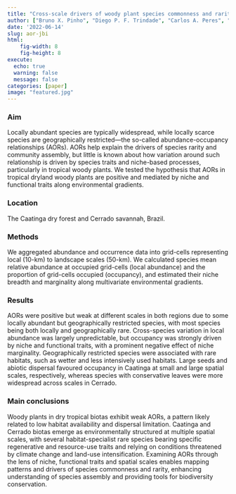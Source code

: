 ```yaml
---
title: "Cross-scale drivers of woody plant species commonness and rarity in the Brazilian drylands"
author: ["Bruno X. Pinho", "Diego P. F. Trindade", "Carlos A. Peres", "Davi Jamelli", "Renato A. F. de Lima", "Elâine M. S. Ribeiro", "Felipe P. L. Melo", "Inara R. Leal", "Marcelo Tabarelli"]
date: '2022-06-14'
slug: aor-jbi
html:
    fig-width: 8
    fig-height: 8
execute:
  echo: true
  warning: false
  message: false
categories: [paper]
image: "featured.jpg"
---
```


::: column-body-outset
### Aim

Locally abundant species are typically widespread, while locally scarce species are geographically restricted---the so-called abundance-occupancy relationships (AORs). AORs help explain the drivers of species rarity and community assembly, but little is known about how variation around such relationship is driven by species traits and niche-based processes, particularly in tropical woody plants. We tested the hypothesis that AORs in tropical dryland woody plants are positive and mediated by niche and functional traits along environmental gradients.

### Location

The Caatinga dry forest and Cerrado savannah, Brazil.

### Methods

We aggregated abundance and occurrence data into grid-cells representing local (10-km) to landscape scales (50-km). We calculated species mean relative abundance at occupied grid-cells (local abundance) and the proportion of grid-cells occupied (occupancy), and estimated their niche breadth and marginality along multivariate environmental gradients.

### Results

AORs were positive but weak at different scales in both regions due to some locally abundant but geographically restricted species, with most species being both locally and geographically rare. Cross-species variation in local abundance was largely unpredictable, but occupancy was strongly driven by niche and functional traits, with a prominent negative effect of niche marginality. Geographically restricted species were associated with rare habitats, such as wetter and less intensively used habitats. Large seeds and abiotic dispersal favoured occupancy in Caatinga at small and large spatial scales, respectively, whereas species with conservative leaves were more widespread across scales in Cerrado.

### Main conclusions

Woody plants in dry tropical biotas exhibit weak AORs, a pattern likely related to low habitat availability and dispersal limitation. Caatinga and Cerrado biotas emerge as environmentally structured at multiple spatial scales, with several habitat-specialist rare species bearing specific regenerative and resource-use traits and relying on conditions threatened by climate change and land-use intensification. Examining AORs through the lens of niche, functional traits and spatial scales enables mapping patterns and drivers of species commonness and rarity, enhancing understanding of species assembly and providing tools for biodiversity conservation.
:::
